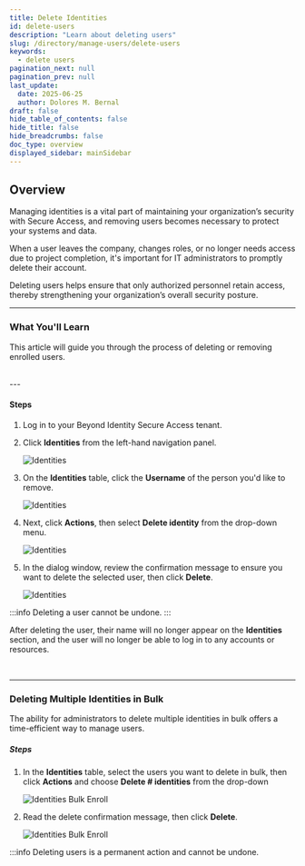 ```yaml
---
title: Delete Identities
id: delete-users
description: "Learn about deleting users"
slug: /directory/manage-users/delete-users
keywords:
  - delete users
pagination_next: null
pagination_prev: null
last_update:
  date: 2025-06-25
  author: Dolores M. Bernal
draft: false
hide_table_of_contents: false
hide_title: false
hide_breadcrumbs: false
doc_type: overview
displayed_sidebar: mainSidebar
---
```


## Overview

Managing identities is a vital part of maintaining your organization’s security with Secure Access, and removing users becomes necessary to protect your systems and data.

When a user leaves the company, changes roles, or no longer needs access due to project completion, it's important for IT administrators to promptly delete their account.

Deleting users helps ensure that only authorized personnel retain access, thereby strengthening your organization’s overall security posture.

---

### What You'll Learn  

This article will guide you through the process of deleting or removing enrolled users.
 
<br/>
---

#### Steps

1. Log in to your Beyond Identity Secure Access tenant.

2. Click **Identities** from the left-hand navigation panel. 

    ![Identities](../images/click-identities.png)

3. On the **Identities** table, click the **Username** of the person you'd like to remove.

    ![Identities](../images/remove-user.png)

4. Next, click **Actions**, then select **Delete identity** from the drop-down menu. 

    ![Identities](../images/delete-identity.png)

5. In the dialog window, review the confirmation message to ensure you want to delete the selected user, then click **Delete**. 

    ![Identities](../images/confirm-delete.png)

:::info
Deleting a user cannot be undone.
:::

After deleting the user, their name will no longer appear on the **Identities** section, and the user will no longer be able to log in to any accounts or resources. 

<br/>

---


### **Deleting Multiple Identities in Bulk**

The ability for administrators to delete multiple identities in bulk offers a time-efficient way to manage users.
 


##### Steps

1. In the **Identities** table, select the users you want to delete in bulk, then click **Actions** and choose **Delete # identities** from the drop-down

    ![Identities Bulk Enroll](../images/delete-bulk.png)

2. Read the delete confirmation message, then click **Delete**.

     ![Identities Bulk Enroll](../images/delete-bulk-delete.png)

:::info
Deleting users is a permanent action and cannot be undone.
<br/>



<br/>

<br/>

<br/>

